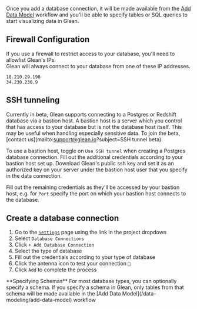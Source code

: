 
Once you add a database connection, it will be made available from the [Add Data Model](/data-modeling/add-data-model) workflow and you'll be able to specify tables or SQL queries to start visualizing data in Glean.

## Firewall Configuration

If you use a firewall to restrict access to your database, you'll need to allowlist Glean's IPs. <br/>
Glean will always connect to your database from one of these IP addresses.

```
18.210.29.198
34.230.230.9
```

## SSH tunneling

Currently in beta, Glean supports connecting to a Postgres or Redshift database via a bastion host. A bastion host is a server which you control that has access to your database but is not the database host itself. This may be useful when handling especially sensitive data. To join the beta, [contact us](mailto:support@glean.io?subject=SSH tunnel beta).

To use a bastion host, toggle on `Use SSH tunnel` when creating a Postgres database connection. Fill out the additional credentials according to your bastion host set up. Download Glean's public ssh key and set it as an authorized key on your server under the bastion host user that you specify in the data connection.

Fill out the remaining credentials as they'll be accessed by your bastion host, e.g. for `Port` specify the port on which your bastion host connects to the database.

## Create a database connection

1. Go to the [`Settings`](https://glean.io/app/p/settings#database_connections) page using the link in the project dropdown
2. Select `Database Connections`
3. Click `+ Add Database Connection`
4. Select the type of database
5. Fill out the credentials according to your type of database
6. Click the antenna icon to test your connection `🗼`
7. Click `Add` to complete the process

<Callout type="info" emoji="✏️">
  **Specifying Schemas** For most database types, you can optionally specify a
  schema. If you specify a schema in Glean, only tables from that schema will be
  made available in the [Add Data Model](/data-modeling/add-data-model) workflow
</Callout>
